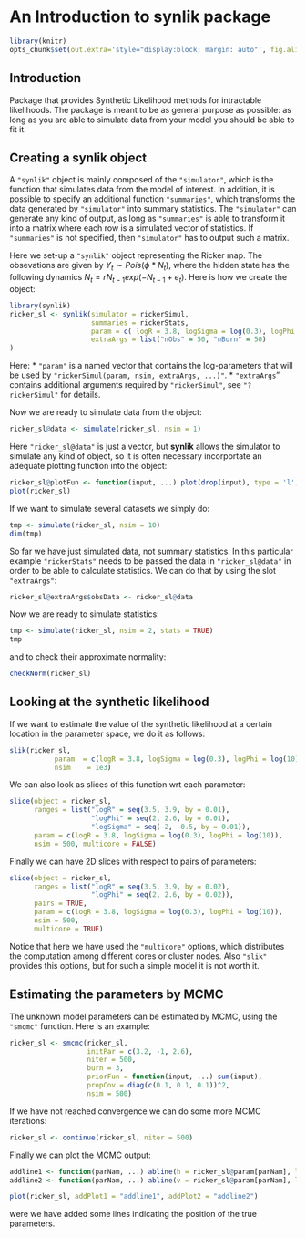 
<!--
%\VignetteEngine{knitr::docco_linear}
%\VignetteIndexEntry{Vignette}
-->
  
  An Introduction to **synlik** package
=======================================
  
  
  ```r
library(knitr)
opts_chunk$set(out.extra='style="display:block; margin: auto"', fig.align="center")
```


Introduction
------------
  
Package that provides Synthetic Likelihood methods for intractable likelihoods. The package is meant to be 
as general purpose as possible: as long as you are able to simulate data from your model you should be able to fit it.


Creating a **synlik** object
----------------------------
  A `"synlik"` object is mainly composed of the `"simulator"`, which is the function that simulates data from the model of interest.
  In addition, it is possible to specify an additional function `"summaries"`, which transforms the data generated by `"simulator"` into 
  summary statistics. The `"simulator"` can generate any kind of output, as long as `"summaries"` is able to transform it into a matrix
  where each row is a simulated vector of statistics. If `"summaries"` is not specified, then `"simulator"` has to output such a matrix.
  
  Here we set-up a `"synlik"` object representing the Ricker map. The obsevations are given by $Y_t \sim Pois(\phi * N_t)$, where the hidden
  state has the following dynamics $N_t = r N_{t-1} exp( -N_{t-1} + e_t )$. Here is how we create the object:
```r
library(synlik)
ricker_sl <- synlik(simulator = rickerSimul,
                    summaries = rickerStats,
                    param = c( logR = 3.8, logSigma = log(0.3), logPhi = log(10) ),
                    extraArgs = list("nObs" = 50, "nBurn" = 50)
)
```
  Here:
*  `"param"` is a named vector that contains the log-parameters that will be used by `"rickerSimul(param, nsim, extraArgs, ...)"`. 
*  `"extraArgs`" contains additional arguments required by `"rickerSimul"`, see `"?rickerSimul"` for details.

  Now we are ready to simulate data from the object:
  
```r
ricker_sl@data <- simulate(ricker_sl, nsim = 1)
```

  Here `"ricker_sl@data"` is just a vector, but **synlik** allows the simulator to simulate any kind of object, so it is often
  necessary incorportate an adequate plotting function into the object:
  
```r
ricker_sl@plotFun <- function(input, ...) plot(drop(input), type = 'l', ylab = "Pop", xlab = "Time", ...)
plot(ricker_sl)
```
 
  If we want to simulate several datasets we simply do:
  
```r
tmp <- simulate(ricker_sl, nsim = 10)
dim(tmp)
```

  So far we have just simulated data, not summary statistics. In this particular example `"rickerStats"` needs to be passed the data in 
  `"ricker_sl@data"` in order to be able to calculate statistics. We can do that by using the slot `"extraArgs"`:
```r
ricker_sl@extraArgs$obsData <- ricker_sl@data
```
 Now we are ready to simulate statistics:
```r
tmp <- simulate(ricker_sl, nsim = 2, stats = TRUE)
tmp
``` 
 and to check their approximate normality:
```r
checkNorm(ricker_sl)
```  
 
Looking at the synthetic likelihood
----------------------------- 

  If we want to estimate the value of the synthetic likelihood at a certain location in the parameter space, we do it as follows:
```r
slik(ricker_sl, 
           param  = c(logR = 3.8, logSigma = log(0.3), logPhi = log(10)),
           nsim    = 1e3)
```  
  
  We can also look as slices of this function wrt each parameter:
```r
slice(object = ricker_sl, 
      ranges = list("logR" = seq(3.5, 3.9, by = 0.01),
                    "logPhi" = seq(2, 2.6, by = 0.01),
                    "logSigma" = seq(-2, -0.5, by = 0.01)), 
      param = c(logR = 3.8, logSigma = log(0.3), logPhi = log(10)), 
      nsim = 500, multicore = FALSE)
```
  
  Finally we can have 2D slices with respect to pairs of parameters:
```r
slice(object = ricker_sl, 
      ranges = list("logR" = seq(3.5, 3.9, by = 0.02),
                    "logPhi" = seq(2, 2.6, by = 0.02)), 
      pairs = TRUE,
      param = c(logR = 3.8, logSigma = log(0.3), logPhi = log(10)), 
      nsim = 500, 
      multicore = TRUE)
```
  Notice that here we have used the `"multicore"` options, which distributes the computation among different cores or cluster nodes.
  Also `"slik"` provides this options, but for such a simple model it is not worth it.
   
   
Estimating the parameters by MCMC
----------------------------- 
  
 The unknown model parameters can be estimated by MCMC, using the `"smcmc"` function. Here is an example:
 
```r
ricker_sl <- smcmc(ricker_sl, 
                   initPar = c(3.2, -1, 2.6),
                   niter = 500, 
                   burn = 3,
                   priorFun = function(input, ...) sum(input), 
                   propCov = diag(c(0.1, 0.1, 0.1))^2, 
                   nsim = 500)
```

 If we have not reached convergence we can do some more MCMC iterations:
 
```r
ricker_sl <- continue(ricker_sl, niter = 500)
``` 

 Finally we can plot the MCMC output:
```r
addline1 <- function(parNam, ...) abline(h = ricker_sl@param[parNam], lwd = 2, lty = 2, col = 3) 
addline2 <- function(parNam, ...) abline(v = ricker_sl@param[parNam], lwd = 2, lty = 2, col = 3)

plot(ricker_sl, addPlot1 = "addline1", addPlot2 = "addline2")
``` 
 were we have added some lines indicating the position of the true parameters.